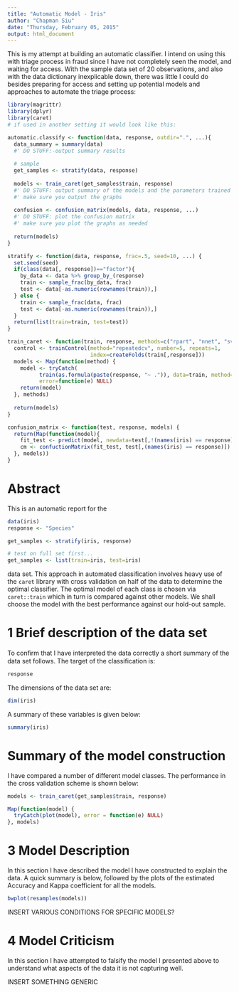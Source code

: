 ```yaml
---
title: "Automatic Model - Iris"
author: "Chapman Siu"
date: "Thursday, February 05, 2015"
output: html_document
---
```


This is my attempt at building an automatic classifier. I intend on using this with triage process in fraud since I have not completely seen the model, and waiting for access. With the sample data set of 20 observations, and also with the data dictionary inexplicable down, there was little I could do besides preparing for access and setting up potential models and approaches to automate the triage process:

```r
library(magrittr)
library(dplyr)
library(caret)
# if used in another setting it would look like this:

automatic.classify <- function(data, response, outdir=".", ...){
  data_summary = summary(data)
  #' DO STUFF:-output summary results
  
  # sample  
  get_samples <- stratify(data, response)
  
  models <- train_caret(get_samples$train, response)
  #' DO STUFF: output summary of the models and the parameters trained and searched
  #' make sure you output the graphs
  
  confusion <- confusion_matrix(models, data, response, ...)
  #' DO STUFF: plot the confusion matrix
  #' make sure you plot the graphs as needed
  
  return(models)
}

```



```r
stratify <- function(data, response, frac=.5, seed=10, ...) {
  set.seed(seed)
  if(class(data[, response])=="factor"){
    by_data <- data %>% group_by_(response)
    train <- sample_frac(by_data, frac)
    test <- data[-as.numeric(rownames(train)),]
  } else {
    train <- sample_frac(data, frac)
    test <- data[-as.numeric(rownames(train)),]
  }
  return(list(train=train, test=test))
}

train_caret <- function(train, response, methods=c("rpart", "nnet", "svmRadial", "gam")) {
  control <- trainControl(method="repeatedcv", number=5, repeats=1,
                          index=createFolds(train[,response]))
  models <- Map(function(method) {
    model <- tryCatch(
          train(as.formula(paste(response, "~ .")), data=train, method=method, trControl=control),
          error=function(e) NULL)
    return(model)
  }, methods)
  
  return(models)
}

confusion_matrix <- function(test, response, models) {
  return(Map(function(model){
    fit_test <- predict(model, newdata=test[,!(names(iris) == response)])
    cm <- confuctionMatrix(fit_test, test[,(names(iris) == response)])
  }, models))
}
```

# Abstract

This is an automatic report for the

```r
data(iris)
response <- "Species"
```

```r
get_samples <- stratify(iris, response)

# test on full set first...
get_samples <- list(train=iris, test=iris)
```

data set. This approach in automated classification involves heavy use of the `caret` library with cross validation on half of the data to determine the optimal classifier. The optimal model of each class is chosen via `caret::train` which in turn is compared against other models. We shall choose the model with the best performance against our hold-out sample.

# 1 Brief description of the data set

To conﬁrm that I have interpreted the data correctly a short summary of the data set follows. The target of the classification is:

```r
response
```

The dimensions of the data set are:

```r
dim(iris)
```

A summary of these variables is given below:

```r
summary(iris)
```

# Summary of the model construction

I have compared a number of different model classes. The performance in the cross validation scheme is shown below:

```r
models <- train_caret(get_samples$train, response)
```
```r
Map(function(model) {
  tryCatch(plot(model), error = function(e) NULL)
}, models)
```

# 3 Model Description

In this section I have described the model I have constructed to explain the data. A quick summary is below, followed by the plots of the estimated Accuracy and Kappa coefficient for all the models.

```r
bwplot(resamples(models))
```

INSERT VARIOUS CONDITIONS FOR SPECIFIC MODELS?

# 4 Model Criticism

In this section I have attempted to falsify the model I presented above to understand what aspects of the data it is not capturing well. 

INSERT SOMETHING GENERIC
